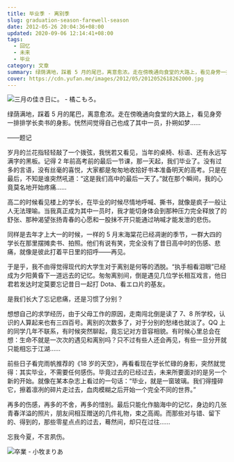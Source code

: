 ```yaml
---
title: 毕业季 · 离别季
slug: graduation-season-farewell-season
date: 2012-05-26 20:04:36+08:00
updated: 2020-09-06 12:14:41+08:00
tags:
  - 回忆
  - 未来
  - 毕业
category: 文章
summary: 绿荫满地，踩着 5 月的尾巴，离意愈浓。走在傍晚通向食堂的大路上，看见身旁一排排学长卖书的身影。恍然间觉得自己也成了其中一员，扑朔如梦……
cover: https://cdn.yufan.me/images/2012/05/2012052618262000.jpg
---
```


![三月の佳き日に。 - 橘こもろ。](https://cdn.yufan.me/images/2012/05/2012052618260900.jpg)

<MusicPlayer id={1475596788} />

绿荫满地，踩着 5 月的尾巴，离意愈浓。走在傍晚通向食堂的大路上，看见身旁一排排学长卖书的身影。恍然间觉得自己也成了其中一员，扑朔如梦……

——题记

岁月的兰花指轻轻敲了一个拨弦，我恍若又看见，当年的桌椅、标语、还有永远写满字的黑板。记得 2 年前高考前的最后一节课，那一天起，我们毕业了。没有过多的言语，没有丝毫的喜悦，大家都是匆匆地收拾好书本准备明天的高考。只是在最后，不知是谁突然吼道：“这是我们高中的最后一天了。”就在那个瞬间，我的心竟莫名地开始疼痛……

高二的时候看见楼上的学长，在毕业的时候尽情地呼喊、撕书，就像是疯子一般让人无法理喻。当我真正成为其中一员时，我才能切身体会到那种压力完全释放了的舒张、那种渴望张扬青春的心愿和一股抹不开只能通过呐喊才能发泄的悲伤。

同样是去年才上大一的时候，一样的 5 月末海棠花已经凋谢的季节，一群大四的学长在那里摆摊卖书、拍照。他们有说有笑，完全没有了昔日高中时的伤感、悲痛，就像是彼此打着平日里的招呼——再见。

于是乎，我不由得觉得现代的大学生对于离别是何等的洒脱。“执手相看泪眼”已经成为夕阳黄昏下一道远去的记忆。匆匆离别间，倒是遇见几位学长相互戏言，他日君若发达时定莫要忘记昔日一起打 Dota、看エロ片的基友。

是我们长大了忘记悲痛，还是习惯了分别？

想想自己的求学经历，由于父母工作的原因，走南闯北倒是读了 7、8 所学校，认识的人算起来也有三四百号。离别的次数多了，对于分别的愁绪也就淡了。QQ 上的同学几年不联系，有时候突然聊起，竟忘记对方音容相貌。有时候心里总会在想：生命不就是一次次的遇见和离别吗？只不过有些人还会再见，有些一旦分开就只能相忘于江湖……

前些日子看完雨帆推荐的《18 岁的天空》，再看看现在学长忙碌的身影，突然就觉得：其实毕业，不需要任何感伤。毕竟过去的已经过去，未来所要面对的是另一个新的开始。就像在某本杂志上看过的一句话：“毕业，就是一窗玻璃。我们得撞碎它，擦着凛冽的碎片走过去，血肉模糊之后开始一个完全不同的世界。”

再多的伤感，再多的不舍，再多的惜别。最后只能化作脑海中的记忆，身边的几张青春洋溢的照片，朋友间相互赠送的几件礼物，束之高阁。而那些对与错、留下的、得到的，那些零星点点的过去，蓦然间，却只在过往……

忘我今夏，不言夙伤。

![卒業 - 小牧まりあ](https://cdn.yufan.me/images/2012/05/2012052618260200.jpg)

